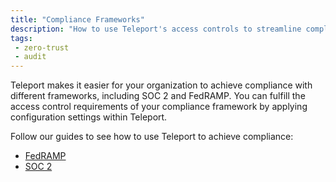 ```yaml
---
title: "Compliance Frameworks"
description: "How to use Teleport's access controls to streamline compliance without sacrificing productivity."
tags:
 - zero-trust
 - audit
---
```


Teleport makes it easier for your organization to achieve compliance with
different frameworks, including SOC 2 and FedRAMP. You can fulfill the access
control requirements of your compliance framework by applying configuration
settings within Teleport. 

Follow our guides to see how to use Teleport to achieve compliance:

- [FedRAMP](fedramp.mdx)
- [SOC 2](soc2.mdx)
